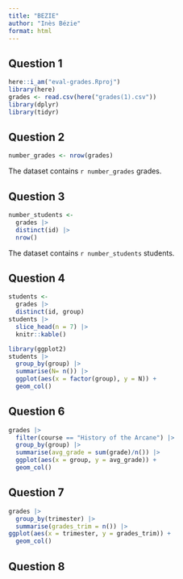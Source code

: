 ```yaml
---
title: "BEZIE"
author: "Inès Bézie"
format: html
---
```


## Question 1

```r
here::i_am("eval-grades.Rproj")
library(here)
grades <- read.csv(here("grades(1).csv"))
library(dplyr)
library(tidyr)
```
## Question 2

```r
number_grades <- nrow(grades)
```

The dataset contains `r number_grades` grades.

## Question 3

```r
number_students <-
  grades |>
  distinct(id) |>
  nrow()
```

The dataset contains `r number_students` students.

## Question 4

```r
students <-
  grades |>
  distinct(id, group)
students |>
  slice_head(n = 7) |>
  knitr::kable()
```
```r
library(ggplot2)
students |>
  group_by(group) |>
  summarise(N= n()) |>
  ggplot(aes(x = factor(group), y = N)) +
  geom_col()
```
## Question 6

```r
grades |>
  filter(course == "History of the Arcane") |>
  group_by(group) |>
  summarise(avg_grade = sum(grade)/n()) |>
  ggplot(aes(x = group, y = avg_grade)) +
  geom_col()
```
## Question 7

```r
grades |>
  group_by(trimester) |>
  summarise(grades_trim = n()) |>
ggplot(aes(x = trimester, y = grades_trim)) + 
  geom_col()
```
## Question 8





